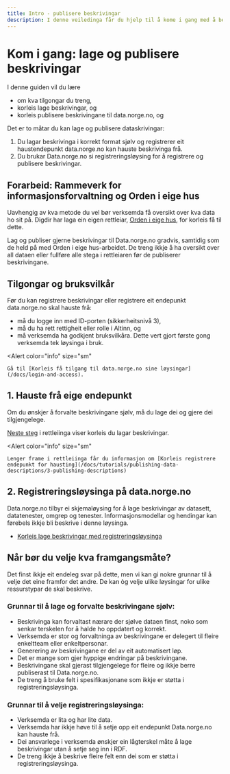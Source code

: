 ```yaml
---
title: Intro - publisere beskrivingar
description: I denne veiledinga får du hjelp til å kome i gang med å beskrive data og publisere beskrivinga til data.norge.no.
---
```


# Kom i gang: lage og publisere beskrivingar

I denne guiden vil du lære

- om kva tilgongar du treng,
- korleis lage beskrivingar, og
- korleis publisere beskrivingane til data.norge.no, og

<Divider />

Det er to måtar du kan lage og publisere dataskrivingar:

1. Du lagar beskrivinga i korrekt format sjølv og registrerer eit haustendepunkt data.norge.no kan hauste beskrivinga frå.
2. Du brukar Data.norge.no si registreringsløysing for å registrere og publisere beskrivingar.

## Forarbeid: Rammeverk for informasjonsforvaltning og Orden i eige hus

Uavhengig av kva metode du vel bør verksemda få oversikt over kva data ho sit på. Digdir har laga ein eigen rettleiar, [Orden i eige hus](https://www.digdir.no/informasjonsforvaltning/veileder-orden-i-eget-hus/2716), for korleis få til dette.

Lag og publiser gjerne beskrivingar til Data.norge.no gradvis, samtidig som de held på med Orden i eige hus-arbeidet. De treng ikkje å ha oversikt over all dataen eller fullføre alle stega i rettleiaren før de publiserer beskrivingane.

## Tilgongar og bruksvilkår

Før du kan registrere beskrivingar eller registrere eit endepunkt data.norge.no skal hauste frå:

- må du logge inn med ID-porten (sikkerheitsnivå 3),
- må du ha rett rettigheit eller rolle i Altinn, og
- må verksemda ha godkjent bruksvilkåra. Dette vert gjort første gong verksemda tek løysinga i bruk.

<Alert
    color="info"
    size="sm"
>
    Gå til [Korleis få tilgang til data.norge.no sine løysingar](/docs/login-and-access).
</Alert>

## 1. Hauste frå eige endepunkt

Om du ønskjer å forvalte beskrivingane sjølv, må du lage dei og gjere dei tilgjengelege.

[Neste steg](/docs/tutorials/publishing-data-descriptions/1-creating-descriptions-self) i rettleiinga viser korleis du lagar beskrivingar.

<Alert
    color="info"
    size="sm"
>
    Lenger frame i rettleiinga får du informasjon om [Korleis registrere endepunkt for hausting](/docs/tutorials/publishing-data-descriptions/3-publishing-descriptions)
</Alert>

## 2. Registreringsløysinga på data.norge.no

Data.norge.no tilbyr ei skjemaløysing for å lage beskrivingar av datasett, datatenester, omgrep og tenester. Informasjonsmodellar og hendingar kan førebels ikkje bli beskrive i denne løysinga.

- [Korleis lage beskrivingar med registreringsløysinga](/docs/tutorials/publishing-data-descriptions/2-creating-descriptions-registration)

## Når bør du velje kva framgangsmåte?

Det finst ikkje eit endeleg svar på dette, men vi kan gi nokre grunnar til å velje det eine framfor det andre. De kan òg velje ulike løysingar for ulike ressurstypar de skal beskrive.

### Grunnar til å lage og forvalte beskrivingane sjølv:

- Beskrivinga kan forvaltast nærare der sjølve dataen finst, noko som senkar terskelen for å halde ho oppdatert og korrekt.
- Verksemda er stor og forvaltninga av beskrivingane er delegert til fleire enkeltteam eller enkeltpersonar.
- Generering av beskrivingane er del av eit automatisert løp.
- Det er mange som gjer hyppige endringar på beskrivingane.
- Beskrivingane skal gjerast tilgjengelege for fleire og ikkje berre publiserast til Data.norge.no.
- De treng å bruke felt i spesifikasjonane som ikkje er støtta i registreringsløysinga.

### Grunnar til å velje registreringsløysinga:

- Verksemda er lita og har lite data.
- Verksemda har ikkje høve til å setje opp eit endepunkt Data.norge.no kan hauste frå.
- Dei ansvarlege i verksemda ønskjer ein lågterskel måte å lage beskrivingar utan å setje seg inn i RDF.
- De treng ikkje å beskrive fleire felt enn dei som er støtta i registreringsløysinga.
